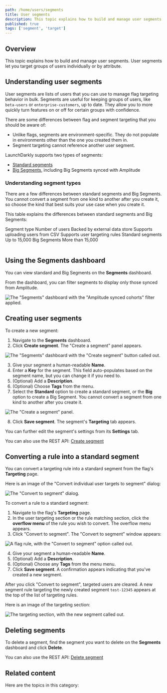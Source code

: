 ```yaml
---
path: /home/users/segments
title: User segments
description: This topic explains how to build and manage user segments. User segments let you target groups of users by attribute.
published: true
tags: ['segment', 'target']
---
```


## Overview

This topic explains how to build and manage user segments. User segments let you target groups of users individually or by attribute.

## Understanding user segments

User segments are lists of users that you can use to manage flag targeting behavior in bulk. Segments are useful for keeping groups of users, like `beta-users` or `enterprise-customers`, up to date. They allow you to more quickly turn features on or off for certain groups with confidence.

There are some differences between flag and segment targeting that you should be aware of:

- Unlike flags, segments are environment-specific. They do not populate in environments other than the one you created them in.
- Segment targeting cannot reference another user segment.

LaunchDarkly supports two types of segments:

- [Standard segments](/home/users/standard-segments)
- [Big Segments](/home/users/big-segments), including Big Segments synced with Amplitude

### Understanding segment types

There are a few differences between standard segments and Big Segments. You cannot convert a segment from one kind to another after you create it, so choose the kind that best suits your use case when you create it.

This table explains the differences between standard segments and Big Segments:

<Table>
  <TableHeader>
    <TableHeadCell>
      Segment type
    </TableHeadCell>
    <TableHeadCell>
      Number of users
    </TableHeadCell>
    <TableHeadCell>
      Backed by external data store
    </TableHeadCell>
    <TableHeadCell>
      Supports uploading users from CSV
    </TableHeadCell>
    <TableHeadCell>
      Supports user targeting rules
    </TableHeadCell>
  </TableHeader>
  <TableBody>
    <TableRow>
      <TableCell>
      Standard segments
      </TableCell>
      <TableCell>
        Up to 15,000
      </TableCell>
      <TableCell>
      </TableCell>
      <TableCell>
      </TableCell>
      <TableCell>
        <Icon name="checkbox-marked-circle" height="1.5rem" fill="primarySafe"></Icon>
      </TableCell>
    </TableRow>
    <TableRow>
      <TableCell>
      Big Segments
      </TableCell>
      <TableCell>
        More than 15,000
      </TableCell>
      <TableCell>
        <Icon name="checkbox-marked-circle" height="1.5rem" fill="primarySafe"></Icon>
      </TableCell>
      <TableCell>
        <Icon name="checkbox-marked-circle" height="1.5rem" fill="primarySafe"></Icon>
      </TableCell>
      <TableCell>
      </TableCell>
    </TableRow>
  </TableBody>
</Table>

## Using the Segments dashboard

You can view standard and Big Segments on the **Segments** dashboard.

From the dashboard, you can filter segments to display only those synced from Amplitude.

![The "Segments" dashboard with the "Amplitude synced cohorts" filter applied.](segments-dashboard-amplitude-filter.png)

## Creating user segments

To create a new segment:

1. Navigate to the **Segments** dashboard.
2. Click **Create segment**. The "Create a segment" panel appears.

![The "Segments" dashboard with the "Create segment" button called out.](segments-new-callout.png)


3. Give your segment a human-readable **Name**.
4. Enter a **Key** for the segment. This field auto-populates based on the segment name, but you can change it if you need to.
5. (Optional) Add a **Description**.
6. (Optional) Choose **Tags** from the menu.
7. Select the **Standard** option to create a standard segment, or the **Big** option to create a Big Segment. You cannot convert a segment from one kind to another after you create it.

![The "Create a segment" panel.](segments-create.png)

8. Click **Save segment**. The segment's **Targeting** tab appears.

You can further edit the segment's settings from its **Settings** tab.

<LearnMore>

You can also use the REST API: [Create segment](https://apidocs.launchdarkly.com/tag/Segments#operation/postSegment)

</LearnMore>

## Converting a rule into a standard segment

You can convert a targeting rule into a standard segment from the flag's **Targeting** page.

Here is an image of the "Convert individual user targets to segment" dialog:

![The "Convert to segment" dialog.](segment-convert-to-segment-modal.png)

To convert a rule to a standard segment:

1. Navigate to the flag's **Targeting** page.
2. In the user targeting section or the rule matching section, click the **overflow menu** of the rule you wish to convert. The overflow menu appears.
3. Click "Convert to segment". The "Convert to segment" window appears:

![A flag rule, with the "Convert to segment" option called out.](segment-convert-to-segment-users.png)

4. Give your segment a human-readable **Name**.
5. (Optional) Add a **Description**.
6. (Optional) Choose any **Tags** from the menu menu.
7. Click **Save segment**. A confirmation appears indicating that you've created a new segment.

After you click "Convert to segment", targeted users are cleared. A new segment rule targeting the newly created segment `test-12345` appears at the top of the list of targeting rules.

Here is an image of the targeting section:

![The targeting section, with the new segment called out.](segment-convert-to-segment-creation.png)

## Deleting segments

To delete a segment, find the segment you want to delete on the **Segments** dashboard and click **Delete**.

<LearnMore>

You can also use the REST API: [Delete segment](https://apidocs.launchdarkly.com/tag/Segments#operation/deleteSegment)

</LearnMore>

## Related content

Here are the topics in this category:
<ChildPageList path="/home/users/segments" unsorted="true" />

